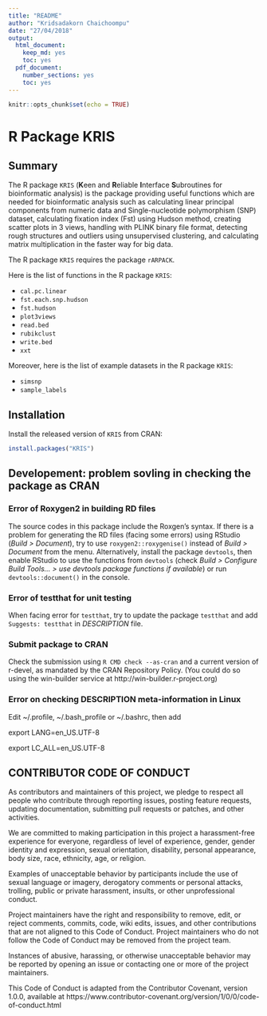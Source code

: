 ```yaml
---
title: "README"
author: "Kridsadakorn Chaichoompu"
date: "27/04/2018"
output:
  html_document:
    keep_md: yes
    toc: yes
  pdf_document: 
    number_sections: yes
    toc: yes
---
```


```r
knitr::opts_chunk$set(echo = TRUE)
```

# R Package KRIS

## Summary

The R package ```KRIS``` (**K**een and **R**eliable **I**nterface **S**ubroutines for 
bioinformatic analysis) is the package providing useful functions which are 
needed for bioinformatic analysis such as calculating linear principal 
components from numeric data and Single-nucleotide polymorphism (SNP) dataset, 
calculating fixation index (Fst) using Hudson method, creating scatter plots in 
3 views, handling with PLINK binary file format, detecting rough structures and 
outliers using unsupervised clustering, and calculating matrix multiplication 
in the faster way for big data.

The R package ```KRIS``` requires the package ```rARPACK```.

Here is the list of functions in the R package ```KRIS```:

* ```cal.pc.linear```
* ```fst.each.snp.hudson```
* ```fst.hudson```
* ```plot3views```
* ```read.bed```
* ```rubikclust```
* ```write.bed```
* ```xxt```

Moreover, here is the list of example datasets in the R package ```KRIS```:

* ```simsnp```
* ```sample_labels```

## Installation

Install the released version of ```KRIS``` from CRAN:

```r
install.packages("KRIS")
```

## Developement: problem sovling in checking the package as CRAN

### Error of Roxygen2 in building RD files

The source codes in this package include the Roxgen's syntax. If there is a 
problem for generating the RD files (facing some errors) using RStudio (_Build > 
Document_), try to use ```roxygen2::roxygenise()``` instead of _Build > Document_ 
from the menu. Alternatively, install the package ```devtools```, then enable 
RStudio to use the functions from ```devtools``` (check _Build > Configure Build 
Tools... > use devtools package functions if available_) or run 
```devtools::document()``` in the console.

### Error of testthat for unit testing

When facing error for ```testthat```, try to update the package ```testthat``` and add 
```Suggests: testthat``` in _DESCRIPTION_ file.

### Submit package to CRAN

Check the submission using ```R CMD check --as-cran``` and a current version of 
r-devel, as mandated by the CRAN Repository Policy. (You could do so using the 
win-builder service at http://win-builder.r-project.org)

### Error on checking DESCRIPTION meta-information in Linux

Edit ~/.profile, ~/.bash_profile or ~/.bashrc, then add

export LANG=en_US.UTF-8

export LC_ALL=en_US.UTF-8

## CONTRIBUTOR CODE OF CONDUCT

As contributors and maintainers of this project, we pledge to respect all people 
who contribute through reporting issues, posting feature requests, updating 
documentation, submitting pull requests or patches, and other activities.

We are committed to making participation in this project a harassment-free 
experience for everyone, regardless of level of experience, gender, gender 
identity and expression, sexual orientation, disability, personal appearance, 
body size, race, ethnicity, age, or religion.

Examples of unacceptable behavior by participants include the use of sexual 
language or imagery, derogatory comments or personal attacks, trolling, public 
or private harassment, insults, or other unprofessional conduct.

Project maintainers have the right and responsibility to remove, edit, or reject 
comments, commits, code, wiki edits, issues, and other contributions that are 
not aligned to this Code of Conduct. Project maintainers who do not follow the 
Code of Conduct may be removed from the project team.

Instances of abusive, harassing, or otherwise unacceptable behavior may be 
reported by opening an issue or contacting one or more of the project 
maintainers.

This Code of Conduct is adapted from the Contributor Covenant, version 1.0.0, 
available at https://www.contributor-covenant.org/version/1/0/0/code-of-conduct.html

